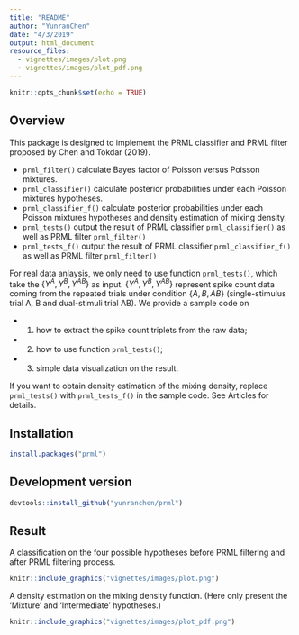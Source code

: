 ```yaml
---
title: "README"
author: "YunranChen"
date: "4/3/2019"
output: html_document
resource_files:
  - vignettes/images/plot.png
  - vignettes/images/plot_pdf.png
---
```


```r
knitr::opts_chunk$set(echo = TRUE)
```

## Overview

This package is designed to implement the PRML classifier and PRML filter proposed by Chen and Tokdar (2019).

- `prml_filter()` calculate Bayes factor of Poisson versus Poisson mixtures.
- `prml_classifier()` calculate posterior probabilities under each Poisson mixtures hypotheses.
- `prml_classifier_f()` calculate posterior probabilities under each Poisson mixtures hypotheses and density estimation of mixing density.
- `prml_tests()` output the result of PRML classifier `prml_classifier()` as well as PRML filter `prml_filter()`
- `prml_tests_f()` output the result of PRML classifier `prml_classifier_f()` as well as PRML filter `prml_filter()`

For real data anlaysis, we only need to use function `prml_tests()`, which take the $\{Y^A,Y^B,Y^{AB}\}$ as input. $\{Y^A,Y^B,Y^{AB}\}$ represent spike count data coming from the repeated trials under condition $\{A,B,AB\}$ (single-stimulus trial A, B and dual-stimuli trial AB). We provide a sample code on

- (1) how to extract the spike count triplets from the raw data;
- (2) how to use function `prml_tests()`; 
- (3) simple data visualization on the result. 

If you want to obtain density estimation of the mixing density, replace `prml_tests()` with `prml_tests_f()` in the sample code. See Articles for details.



## Installation

```r
install.packages("prml")
```

## Development version

```r
devtools::install_github("yunranchen/prml")
```

## Result

A classification on the four possible hypotheses before PRML filtering and after PRML filtering process.

```r
knitr::include_graphics("vignettes/images/plot.png")
```


A density estimation on the mixing density function. (Here only present the 'Mixture' and 'Intermediate' hypotheses.)

```r
knitr::include_graphics("vignettes/images/plot_pdf.png")
```


